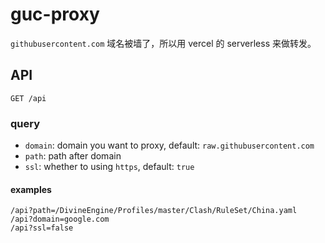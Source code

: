 # guc-proxy

`githubusercontent.com` 域名被墙了，所以用 vercel 的 serverless 来做转发。

## API

`GET /api`

### query

- `domain`: domain you want to proxy, default: `raw.githubusercontent.com`
- `path`: path after domain
- `ssl`: whether to using `https`, default: `true`

#### examples

```
/api?path=/DivineEngine/Profiles/master/Clash/RuleSet/China.yaml
/api?domain=google.com
/api?ssl=false
```

